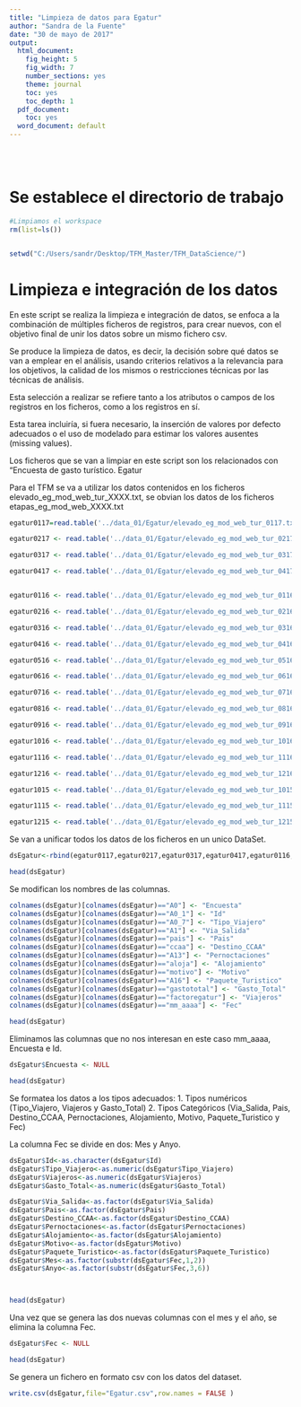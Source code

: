 ```yaml
---
title: "Limpieza de datos para Egatur"
author: "Sandra de la Fuente"
date: "30 de mayo de 2017"
output:
  html_document:
    fig_height: 5
    fig_width: 7
    number_sections: yes
    theme: journal
    toc: yes
    toc_depth: 1
  pdf_document:
    toc: yes
  word_document: default
---
```


<br></br>


# Se establece el directorio de trabajo

```r

#Limpiamos el workspace
rm(list=ls())


setwd("C:/Users/sandr/Desktop/TFM_Master/TFM_DataScience/")

```

# Limpieza e integración de los datos


En este script se realiza la limpieza e integración de datos, se enfoca a la combinación de múltiples ficheros de registros, para crear nuevos, con el objetivo final de unir los datos sobre un mismo fichero csv.

Se produce la limpieza de datos, es decir, la decisión sobre qué datos se van a emplear en el análisis, usando criterios relativos a la relevancia para los objetivos, la calidad de los mismos o restricciones técnicas por las técnicas de análisis. 

Esta selección a realizar se refiere tanto a los atributos o campos de los registros en los ficheros, como a los registros en sí.

Esta tarea incluiría, si fuera necesario, la inserción de valores por defecto adecuados o el uso de modelado para estimar los valores ausentes (missing values). 

Los ficheros que se van a limpiar en este script son los relacionados con “Encuesta de gasto turístico. Egatur

Para el TFM se va a utilizar los datos contenidos en los ficheros elevado_eg_mod_web_tur_XXXX.txt, se obvian los datos de los ficheros etapas_eg_mod_web_XXXX.txt

```r

egatur0117=read.table('../data_01/Egatur/elevado_eg_mod_web_tur_0117.txt', sep = ';', colClasses = "character", header=TRUE, fileEncoding = "latin1")

egatur0217 <- read.table('../data_01/Egatur/elevado_eg_mod_web_tur_0217.txt', sep = ';', colClasses = "character", header=TRUE, fileEncoding = "latin1")

egatur0317 <- read.table('../data_01/Egatur/elevado_eg_mod_web_tur_0317.txt', sep = ';', colClasses = "character", header=TRUE, fileEncoding = "latin1")

egatur0417 <- read.table('../data_01/Egatur/elevado_eg_mod_web_tur_0417.txt', sep = ';', colClasses = "character", header=TRUE, fileEncoding = "latin1")


egatur0116 <- read.table('../data_01/Egatur/elevado_eg_mod_web_tur_0116.txt', sep = ';', colClasses = "character", header=TRUE, fileEncoding = "latin1")

egatur0216 <- read.table('../data_01/Egatur/elevado_eg_mod_web_tur_0216.txt', sep = ';', colClasses = "character", header=TRUE, fileEncoding = "latin1")

egatur0316 <- read.table('../data_01/Egatur/elevado_eg_mod_web_tur_0316.txt', sep = ';', colClasses = "character", header=TRUE, fileEncoding = "latin1")

egatur0416 <- read.table('../data_01/Egatur/elevado_eg_mod_web_tur_0416.txt', sep = ';', colClasses = "character", header=TRUE, fileEncoding = "latin1")

egatur0516 <- read.table('../data_01/Egatur/elevado_eg_mod_web_tur_0516.txt', sep = ';', colClasses = "character", header=TRUE, fileEncoding = "latin1")

egatur0616 <- read.table('../data_01/Egatur/elevado_eg_mod_web_tur_0616.txt', sep = ';', colClasses = "character", header=TRUE, fileEncoding = "latin1")

egatur0716 <- read.table('../data_01/Egatur/elevado_eg_mod_web_tur_0716.txt', sep = ';', colClasses = "character", header=TRUE, fileEncoding = "latin1")

egatur0816 <- read.table('../data_01/Egatur/elevado_eg_mod_web_tur_0816.txt', sep = ';', colClasses = "character", header=TRUE, fileEncoding = "latin1")

egatur0916 <- read.table('../data_01/Egatur/elevado_eg_mod_web_tur_0916.txt', sep = ';', colClasses = "character", header=TRUE, fileEncoding = "latin1")

egatur1016 <- read.table('../data_01/Egatur/elevado_eg_mod_web_tur_1016.txt', sep = ';', colClasses = "character", header=TRUE, fileEncoding = "latin1")

egatur1116 <- read.table('../data_01/Egatur/elevado_eg_mod_web_tur_1116.txt', sep = ';', colClasses = "character", header=TRUE, fileEncoding = "latin1")

egatur1216 <- read.table('../data_01/Egatur/elevado_eg_mod_web_tur_1216.txt', sep = ';', colClasses = "character", header=TRUE, fileEncoding = "latin1")

egatur1015 <- read.table('../data_01/Egatur/elevado_eg_mod_web_tur_1015.txt', sep = ';', colClasses = "character", header=TRUE, fileEncoding = "latin1")

egatur1115 <- read.table('../data_01/Egatur/elevado_eg_mod_web_tur_1115.txt', sep = ';', colClasses = "character", header=TRUE, fileEncoding = "latin1")

egatur1215 <- read.table('../data_01/Egatur/elevado_eg_mod_web_tur_1215.txt', sep = ';', colClasses = "character", header=TRUE, fileEncoding = "latin1")


```


Se van a unificar todos los datos de los ficheros en un unico DataSet.


```r

dsEgatur<-rbind(egatur0117,egatur0217,egatur0317,egatur0417,egatur0116,egatur0216,egatur0316,egatur0416,egatur0516,egatur0616,egatur0716,egatur0816,egatur0916,egatur1016,egatur1116,egatur1216,egatur1015,egatur1115,egatur1215)

head(dsEgatur)

```




Se modifican los nombres de las columnas.

```r
colnames(dsEgatur)[colnames(dsEgatur)=="A0"] <- "Encuesta"
colnames(dsEgatur)[colnames(dsEgatur)=="A0_1"] <- "Id"
colnames(dsEgatur)[colnames(dsEgatur)=="A0_7"] <- "Tipo_Viajero"
colnames(dsEgatur)[colnames(dsEgatur)=="A1"] <- "Via_Salida"
colnames(dsEgatur)[colnames(dsEgatur)=="pais"] <- "Pais"
colnames(dsEgatur)[colnames(dsEgatur)=="ccaa"] <- "Destino_CCAA"
colnames(dsEgatur)[colnames(dsEgatur)=="A13"] <- "Pernoctaciones"
colnames(dsEgatur)[colnames(dsEgatur)=="aloja"] <- "Alojamiento"
colnames(dsEgatur)[colnames(dsEgatur)=="motivo"] <- "Motivo"
colnames(dsEgatur)[colnames(dsEgatur)=="A16"] <- "Paquete_Turistico"
colnames(dsEgatur)[colnames(dsEgatur)=="gastototal"] <- "Gasto_Total"
colnames(dsEgatur)[colnames(dsEgatur)=="factoregatur"] <- "Viajeros"
colnames(dsEgatur)[colnames(dsEgatur)=="mm_aaaa"] <- "Fec"

head(dsEgatur)

```

Eliminamos las columnas que no nos interesan en este caso mm_aaaa, Encuesta e Id.


```r

dsEgatur$Encuesta <- NULL

head(dsEgatur)

```


Se formatea los datos a los tipos adecuados:
  1. Tipos numéricos (Tipo_Viajero, Viajeros y Gasto_Total)
  2. Tipos Categóricos (Via_Salida, Pais, Destino_CCAA, Pernoctaciones, Alojamiento, Motivo, Paquete_Turistico y Fec)

La columna Fec se divide en dos: Mes y Anyo.


```r

dsEgatur$Id<-as.character(dsEgatur$Id)
dsEgatur$Tipo_Viajero<-as.numeric(dsEgatur$Tipo_Viajero)
dsEgatur$Viajeros<-as.numeric(dsEgatur$Viajeros)
dsEgatur$Gasto_Total<-as.numeric(dsEgatur$Gasto_Total)

dsEgatur$Via_Salida<-as.factor(dsEgatur$Via_Salida)
dsEgatur$Pais<-as.factor(dsEgatur$Pais)
dsEgatur$Destino_CCAA<-as.factor(dsEgatur$Destino_CCAA)
dsEgatur$Pernoctaciones<-as.factor(dsEgatur$Pernoctaciones)
dsEgatur$Alojamiento<-as.factor(dsEgatur$Alojamiento)
dsEgatur$Motivo<-as.factor(dsEgatur$Motivo)
dsEgatur$Paquete_Turistico<-as.factor(dsEgatur$Paquete_Turistico)
dsEgatur$Mes<-as.factor(substr(dsEgatur$Fec,1,2))
dsEgatur$Anyo<-as.factor(substr(dsEgatur$Fec,3,6))



head(dsEgatur)

```

Una vez que se genera las dos nuevas columnas con el mes y el año, se elimina la columna Fec.


```r

dsEgatur$Fec <- NULL

head(dsEgatur)

```


Se genera un fichero en formato csv con los datos del dataset.


```r

write.csv(dsEgatur,file="Egatur.csv",row.names = FALSE )


```